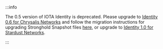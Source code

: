:::info

The 0.5 version of IOTA Identity is deprecated. Please upgrade to [Identity 0.6 for Chrysalis Networks](/identity.rs/introduction/) and follow the migration instructions for upgrading Stronghold Snapshot files [here](/identity.rs/tutorials/migrate_stronghold/), or upgrade to [Identity 1.0 for Stardust Networks](TBD).

:::
